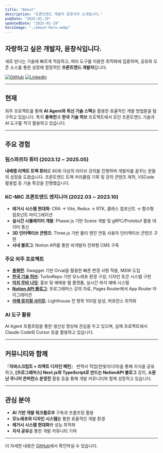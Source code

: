 ```yaml
---
title: "About"
description: "프론트엔드 개발자 윤창식의 소개입니다."
pubDate: "2025-01-19"
updatedDate: "2025-01-19"
heroImage: "./about-hero.webp"
---
```


## 자랑하고 싶은 개발자, 윤창식입니다.

새로 만나는 기술에 빠르게 적응하고, 여러 도구를 이용한 최적화에 집중하며, 공유와 오픈 소스를 통한 성장에 열정적인 **프론트엔드 개발자**입니다.

[![GitHub](https://img.shields.io/badge/GitHub-181717?style=for-the-badge&logo=github&logoColor=white)](https://github.com/caesiumy)
[![LinkedIn](https://img.shields.io/badge/LinkedIn-0077B5?style=for-the-badge&logo=linkedin&logoColor=white)](https://www.linkedin.com/in/chang-sik-yoon/)

---

## 현재

외주 프로젝트를 통해 **AI Agent와 최신 기술 스택**을 활용한 효율적인 개발 방법론을 탐구하고 있습니다. 특히 **충북런**과 **한국 기술 허브** 프로젝트에서 모던 프론트엔드 기술과 AI 도구를 적극 활용하고 있습니다.

---

## 주요 경험

### 팀스파르타 튜터 (2023.12 ~ 2025.05)

**내배캠 리액트 트랙 튜터**로 80회 이상의 라이브 강의를 진행하며 개발자를 꿈꾸는 분들의 성장을 도왔습니다. 프론트엔드 트랙 커리큘럼 기획 및 강의 콘텐츠 제작, VSCode 활용법 등 기술 특강을 진행했습니다.

### KC-MIC 프론트엔드 엔지니어 (2022.03 ~ 2023.10)

- **레거시 시스템 현대화**: CRA → Vite, Redux → RTK, 클래스 컴포넌트 → 함수형 컴포넌트 마이그레이션
- **실시간 시뮬레이터 개발**: Phaser.js 기반 Scene 개발 및 gRPC/Protobuf 활용 데이터 통신
- **3D 인터랙티브 콘텐츠**: Three.js 기반 물리 엔진 연동 사용자 인터랙티브 콘텐츠 구현
- **사내 블로그**: Notion API를 통한 비개발자 친화형 CMS 구축

### 주요 외주 프로젝트

- **[충북런](https://충북런.kr)**: Swagger 기반 Orval을 활용한 빠른 변경 사항 적용, MSW 도입
- **[한국 기술 허브](https://koreatech-hub.kr)**: TurboRepo 기반 모노레포 환경 구성, 디자인 토큰 시스템 구현
- **[마치 무비 나잇](https://machimovinight.vercel.app)**: 홍보 및 예매용 웹 플랫폼, 실시간 좌석 예매 시스템
- **[Notion API 블로그](https://github.com/CaesiumY/notion-blog-v2)**: 프로그래머스 강의 자료, Pages Router에서 App Router 마이그레이션
- **[마헤 뮤지컬 사이트](https://github.com/CaesiumY/mahe-musical)**: Lighthouse 전 항목 100점 달성, 퍼포먼스 최적화

### AI 도구 활용

AI Agent 프롬프팅을 통한 생산성 향상에 관심을 두고 있으며, 실제 프로젝트에서 Claude Code와 Cursor 등을 활용하고 있습니다.

---

## 커뮤니티와 함께

『**자바스크립트 + 리액트 디자인 패턴**』 번역서 작업(한빛미디어)을 통해 지식을 공유하고, **[프로그래머스] Next.js와 TypeScript로 만드는 NotionAPI 블로그** 강의, **소문난 주니어 콘퍼런스 운영진** 활동 등을 통해 개발 커뮤니티와 함께 성장하고 있습니다.

---

## 관심 분야

- **AI 기반 개발 워크플로우** 구축과 프롬프팅 활용
- **모노레포와 디자인 시스템**을 통한 효율적인 개발 환경
- **레거시 시스템 현대화**와 성능 최적화
- **지식 공유**를 통한 개발 커뮤니티 기여

---

더 자세한 내용은 [GitHub](https://github.com/CaesiumY)에서 확인하실 수 있습니다.
